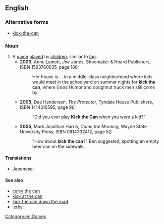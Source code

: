 ==English==
{{wikipedia}}

===Alternative forms===
* [[kick-the-can]]

===Noun===
{{en-noun|-|head=[[kick]] [[the]] [[can]]}}

# A [[game]] [[play]]ed by [[children]], similar to [[tag]].
#* '''2003''', Anne Lamott, ''Joe Jones'', Shoemaker & Hoard Publishers, ISBN 1593760035, page 188:
#*: Her house is ... in a middle-class neighborhood where kids would meet in the schoolyard on summer nights for '''kick the can''', where Good Humor and doughnut truck men still come by.
#* '''2005''', Dee Henderson, ''The Protector'', Tyndale House Publishers, ISBN 1414310595, page 96:
#*:"Did you ever play '''Kick the Can''' when you were a kid?"
#* '''2005''', Mark Jonathan Harris, ''Come the Morning'', Wayne State University Press, ISBN 0814332412, page 52:
#*:"How about '''kick the can'''?" Ben suggested, spotting an empty beer can on the sidewalk.

====Translations====
{{trans-top|children's game}}
* Japanese: {{t|ja|缶蹴り|tr=kankeri}}
{{trans-mid}}
{{trans-bottom}}

====See also====
*[[carry the can]]
*[[kick at the can]]
*[[kick the can down the road]]
*[[lerky]]

[[Category:en:Games]]
